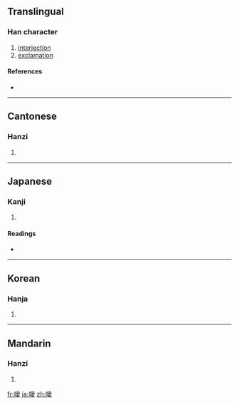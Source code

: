 {{also|嗳}}
==Translingual==

===Han character===
{{Han char|rn=30|rad=口|as=13|sn=16|four=6204<sub>7</sub>|canj=口月月水 (RBBE)}}

# [[interjection]]
# [[exclamation]]

====References====
* {{Han ref|kx=0210.220|dkj=04394|dj=0433.100|hdz=10693.040|uh=566F|ud=22127|bh=BEBC|bd=48828}}

----

==Cantonese==

===Hanzi===
{{yue-hanzi|jyut=|y=[[oi2]]|sim=嗳}}

# {{defn|Cantonese}}

----

==Japanese==

===Kanji===
{{ja-kanji|grade=|rs=口13}}

# {{defn|Japanese}}

====Readings====
* {{ja-readings|on=[[あい]] (ai), [[がい]] (gai)|kun=[[いき]] (iki)}}

----

==Korean==

===Hanja===
{{ko-hanja|hangeul=애|rv=ae|mr=ae}}

# {{defn|Korean}}

----

==Mandarin==

===Hanzi===
{{cmn-hanzi|sim=嗳|pin=[[ài]] ([[ai4]])|wg=[[ai]]<sup>4</sup>}}

# {{defn|Mandarin}}

[[fr:噯]]
[[ja:噯]]
[[zh:噯]]